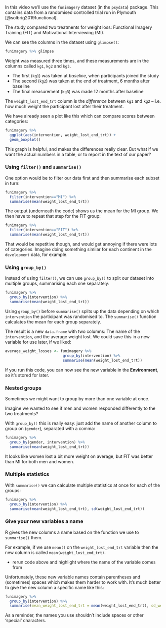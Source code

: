 In this video we'll use the `funimagery` dataset (in the `psydata`) package.
This contains data from a randomised controlled trial run in
Plymouth [@solbrig2019functional].

The study compared two treatments for weight loss: Functional
Imagery Training (FIT) and Motivational Interviewing (MI).


We can see the columns in the dataset using `glimpse()`:

```r
funimagery %>% glimpse
```

Weight was measured three times, and these measurements are in the columns called `kg1`, `kg2` and `kg3`.

- The first (`kg1`) was taken at *baseline*, when participants joined the study
- The second (`kg2`) was taken at the end of treatment, 6 months after baseline
- The final measurement (`kg3`) was made 12 months after baseline

The `weight_lost_end_trt` column is the *difference* between `kg1` and `kg2` -- i.e.
how much weight the participant lost after their treatment.



We have already seen a plot like this which can compare scores between categories:

```r
funimagery %>%
  ggplot(aes(intervention, weight_lost_end_trt)) +
  geom_boxplot()
```


This graph is helpful, and makes the differences really clear. But what if we want the actual numbers in a table, or to report in the text of our paper?



### Using `filter()` and `summarise()`

One option would be to filter our data first and then summarise each subset in turn:

```r
funimagery %>%
  filter(intervention=="MI") %>%
  summarise(mean(weight_lost_end_trt))
```

The output (underneath the code) shows us the mean for the MI group. We then have to repeat that step for the FIT group:

```r
funimagery %>%
  filter(intervention=="FIT") %>%
  summarise(mean(weight_lost_end_trt))
```


That would be repetitive though, and would get annoying if there were lots of categories. Imagine doing something
similar for each continent in the `development` data, for example.


### Using `group_by()`

Instead of using `filter()`, we can use `group_by()` to split our dataset into multiple groups, summarising each one separately:


```r
funimagery %>%
  group_by(intervention) %>%
  summarise(mean(weight_lost_end_trt))
```


Using `group_by()` before `summarise()` splits up the data depending on which `intervention` the participant
was randomised to.  The `summarise()` function calculates the mean for each group separately.

The result is a new `data.frame` with two columns: The name of the `intervention`, and the average weight lost. We could save
this in a new variable for use later, if we liked:

```r
average_weight_losses <- funimagery %>%
                          group_by(intervention) %>%
                          summarise(mean(weight_lost_end_trt))
```

If you run this code, you can now see the new variable in the **Environment**, so it's stored for later.



### Nested groups

Sometimes we might want to group by more than one variable at once.

Imagine we wanted to see if men and women responded differently to the two treatments?

With `group_by()` this is really easy: just add the name of another column to group on (`gender`), separated with a comma:

```r
funimagery %>%
  group_by(gender, intervention) %>%
  summarise(mean(weight_lost_end_trt))
```


It looks like women lost a bit more weight on average, but FIT was better than MI for both men and women.



### Multiple statistics

With `summarise()` we can calculate multiple statistics at once for each of the groups:

```r
funimagery %>%
  group_by(intervention) %>%
  summarise(mean(weight_lost_end_trt), sd(weight_lost_end_trt))
```

### Give your new variables a name

R gives the new columns a name based on the function we use to `summarise()` them.

For example, if we use `mean()` on the `weight_lost_end_trt` variable then the new column is called `mean(weight_lost_end_trt)`.


:::{.direction}

- rerun code above and highlight where the name of the variable comes from

:::

Unfortunately, these new variable names contain parentheses and (sometimes) spaces which makes them harder to work
with. It's much better to give the new column a specific name like this:

```r
funimagery %>%
  group_by(intervention) %>%
  summarise(mean_weight_lost_end_trt = mean(weight_lost_end_trt), sd_weight_lost_end_trt = sd(weight_lost_end_trt))
```

As a reminder, the names you use shouldn't include spaces or other 'special' characters.
